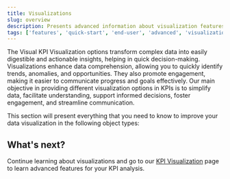 ```yaml
---
title: Visualizations
slug: overview
description: Presents advanced information about visualization features of Visual KPIs software for an end user.
tags: ['features', 'quick-start', 'end-user', 'advanced', 'visualization', 'view', 'trends', 'embedded-content', 'pen', 'pareto', 'pie', 'gantt', 'bar', 'chart', 'kpi']
---
```


The Visual KPI Visualization options transform complex data into easily digestible and actionable insights, helping in quick decision-making. Visualizations enhance data comprehension, allowing you to quickly identify trends, anomalies, and opportunities. They also promote engagement, making it easier to communicate progress and goals effectively. Our main objective in providing different visualization options in KPIs is to simplify data, facilitate understanding, support informed decisions, foster engagement, and streamline communication.

This section will present everything that you need to know to improve your data visualization in the following object types:


<CardList cols={4}>
  <Card 
    title="KPIs"
    link="/end-user/features/visualizations/kpis"
  />
    <Card 
    title="Charts"
    link="/end-user/features/visualizations/charts"
  />
    <Card 
    title="Trends"
    link="/end-user/features/visualizations/trends"
  />
    <Card 
    title="Embedded Content"
    link="/end-user/features/visualizations/embedded-content"
  />
</CardList>

## What's next?

Continue learning about visualizations and go to our [KPI Visualization](docs\end-user\features\visualizations\kpis.mdx) page to learn advanced features for your KPI analysis.